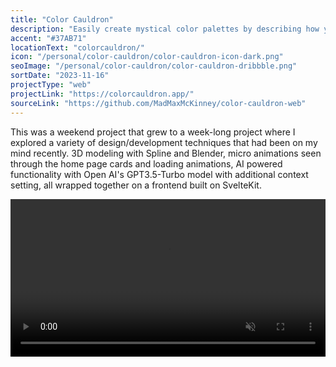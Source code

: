 ```yaml
---
title: "Color Cauldron"
description: "Easily create mystical color palettes by describing how you would use the colors, then sit back and let the magic happen."
accent: "#37AB71"
locationText: "colorcauldron/"
icon: "/personal/color-cauldron/color-cauldron-icon-dark.png"
seoImage: "/personal/color-cauldron/color-cauldron-dribbble.png"
sortDate: "2023-11-16"
projectType: "web"
projectLink: "https://colorcauldron.app/"
sourceLink: "https://github.com/MadMaxMcKinney/color-cauldron-web"
---
```


This was a weekend project that grew to a week-long project where I explored a variety of design/development techniques that had been on my mind recently. 3D modeling with Spline and Blender, micro animations seen through the home page cards and loading animations, AI powered functionality with Open AI's GPT3.5-Turbo model with additional context setting, all wrapped together on a frontend built on SvelteKit.

<video width="100%" autoPlay loop muted playsInline>
    <source src="/personal/color-cauldron/color-cauldron-moc-final-demo.mp4" type="video/mp4" />
    Your browser does not support the video tag.
</video>
